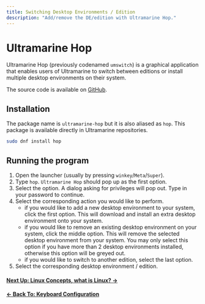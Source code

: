 ```yaml
---
title: Switching Desktop Environments / Edition
description: "Add/remove the DE/edition with Ultramarine Hop."
---
```



# Ultramarine Hop

Ultramarine Hop (previously codenamed `umswitch`) is a graphical application
that enables users of Ultramarine to switch between editions or install
multiple desktop environments on their system.

The source code is available on [GitHub].

## Installation

The package name is `ultramarine-hop` but it is also aliased as `hop`. This
package is available directly in Ultramarine repositories.

```sh
sudo dnf install hop
```

## Running the program

1. Open the launcher (usually by pressing `winkey`/`Meta`/`Super`).
2. Type `hop`. `Ultramarine Hop` should pop up as the first option.
3. Select the option. A dialog asking for privileges will pop out. Type in your
   password to continue.
4. Select the corresponding action you would like to perform.
   - if you would like to add a new desktop environment to your system, click
     the first option. This will download and install an extra desktop
     environment onto your system.
   - if you would like to remove an existing desktop environment on your
     system, click the middle option. This will remove the selected desktop
     environment from your system. You may only select this option if you have
     more than 2 desktop environments installed, otherwise this option will be
     greyed out.
   - if you would like to switch to another edition, select the last option.
5. Select the corresponding desktop environment / edition.

[GitHub]: https://github.com/Ultramarine-Linux/hop

#### [Next Up: Linux Concepts, what is Linux? →](/en/linux/overview)

#### [← Back To: Keyboard Configuration](/en/usage/keyboard-cfg)
